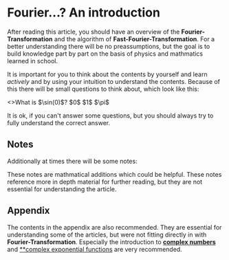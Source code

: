 
# Fourier...? An introduction
After reading this article, you should have an overview of the **Fourier-Transformation** and the algorithm of **Fast-Fourier-Transformation**.
For a better understanding there will be no preassumptions, but the goal is to build knowledge part by part on the basis of physics and mathmatics learned in school.

It is important for you to think about the contents by yourself and learn _actively_ and by using your intuition to understand the contents.
Because of this there will be small questions to think about, which look like this:

<QuestionAnswer>
  <>What is $\sin(0)$?</>
  <Answer correct={true}>$0$</Answer>
  <Answer> $1$ </Answer>
  <Answer>$\pi$</Answer>
</QuestionAnswer>

It is ok, if you can't answer some questions, but you should always try to fully understand the correct answer.

## Notes

Additionally at times there will be some notes:

<Callout>
    These notes are mathmatical additions which could be helpful.
</Callout>

<Callout type="info" emoji="📚">
    These notes reference more in depth material for further reading, but they are not essential for understanding the article.
</Callout>


## Appendix
The contents in the appendix are also recommended.
They are essential for understanding some of the articles, but were not fitting directly in with **Fourier-Transformation**.
Especially the introduction to [**complex numbers**](./appendix/complex-numbers/1-complex-plane) and [**complex exponential functions](./appendix/complex-numbers/2-complex-exponentials) are very recommended.
